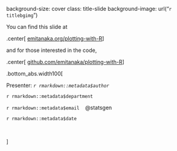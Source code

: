 

background-size: cover
class: title-slide
background-image: url("`r titlebgimg`")


You can find this slide at 


.center[
<i class="fas fa-link"></i> [emitanaka.org/plotting-with-R](https://emitanaka.org/plotting-with-R)
]

and for those interested in the code, 


.center[
<i class="fab fa-github"></i> [github.com/emitanaka/plotting-with-R](https://github.com/emitanaka/plotting-with-R)
]


.bottom_abs.width100[

Presenter: *`r rmarkdown::metadata$author`*

`r rmarkdown::metadata$department`

<i class="fas fa-envelope"></i>  `r rmarkdown::metadata$email` &nbsp;&nbsp;<i class="fab fa-twitter"></i> @statsgen

<i class="fas fa-calendar-alt"></i> `r rmarkdown::metadata$date`

<br>

]




